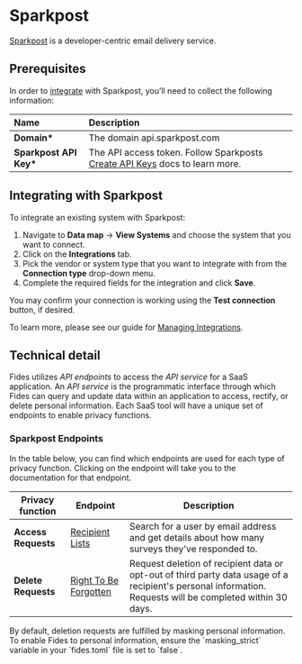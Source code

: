 
# Sparkpost

[Sparkpost](https://messagebird.com/email/cloud-sending?sp=true) is a developer-centric email delivery service.

## Prerequisites

In order to [integrate](../) with Sparkpost, you'll need to collect the following information:

| Name                    | Description                                                                                                                                       |
| :---------------------- | :------------------------------------------------------------------------------------------------------------------------------------------------ |
| **Domain\***            | The domain api.sparkpost.com                                                                                                                      |
| **Sparkpost API Key\*** | The API access token. Follow Sparkposts [Create API Keys](https://support.sparkpost.com/docs/getting-started/create-api-keys) docs to learn more. |

## Integrating with Sparkpost

To integrate an existing system with Sparkpost:

1. Navigate to **Data map** → **View Systems** and choose the system that you want to connect.
2. Click on the **Integrations** tab.
3. Pick the vendor or system type that you want to integrate with from the **Connection type** drop-down menu.
4. Complete the required fields for the integration and click **Save**.

You may confirm your connection is working using the **Test connection** button, if desired.

To learn more, please see our guide for [Managing Integrations](/user-guides/integrations/manage-integrations).

## Technical detail

Fides utilizes _API endpoints_ to access the _API service_ for a SaaS application. An _API service_ is the programmatic interface through which Fides can query and update data within an application to access, rectify, or delete personal information. Each SaaS tool will have a unique set of endpoints to enable privacy functions.

### Sparkpost Endpoints

In the table below, you can find which endpoints are used for each type of privacy function. Clicking on the endpoint will take you to the documentation for that endpoint.

| Privacy function    | Endpoint                                                                                                                  | Description                                                                                                                                               |
| ------------------- | ------------------------------------------------------------------------------------------------------------------------- | --------------------------------------------------------------------------------------------------------------------------------------------------------- |
| **Access Requests** | [Recipient Lists](https://developers.sparkpost.com/api/recipient-lists/)                                                  | Search for a user by email address and get details about how many surveys they've responded to.                                                           |
| **Delete Requests** | [Right To Be Forgotten](https://developers.sparkpost.com/api/data-privacy/#data-privacy-post-add-request-to-be-forgotten) | Request deletion of recipient data or opt-out of third party data usage of a recipient's personal information. Requests will be completed within 30 days. |

<Callout type="info" emoji="">
By default, deletion requests are fulfilled by masking personal information. To enable Fides to personal information, ensure the `masking_strict` variable in your `fides.toml` file is set to `false`.
</Callout>
